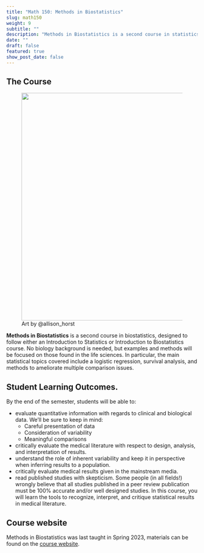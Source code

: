 ```yaml
---
title: "Math 150: Methods in Biostatistics"
slug: math150
weight: 9
subtitle: ""
description: "Methods in Biostatistics is a second course in statistics focused on topics and data found in the life sciences.  No biology background is needed, but interest in the life sciences is important."
date: ""
draft: false
featured: true
show_post_date: false
---
```


## The Course

<figure>
<img src="p_value_mic_hog_featured.jpg" align="right" width = "600">
<figcaption>Art by @allison_horst</figcaption>
</figure>

**Methods in Biostatistics** is a second course in biostatistics, designed to follow either an Introduction to Statistics or Introduction to Biostatistics course.  No biology background is needed, but examples and methods will be focused on those found in the life sciences.  In particular, the main statistical topics covered include a logistic regression, survival analysis, and methods to ameliorate multiple comparison issues.  


## Student Learning Outcomes.
By the end of the semester, students will be able to:

* evaluate quantitative information with regards to clinical and biological data. We’ll be sure to keep in mind:
   - Careful presentation of data
   - Consideration of variability
   - Meaningful comparisons
* critically evaluate the medical literature with respect to design, analysis, and interpretation of results.
* understand the role of inherent variability and keep it in perspective when inferring results to a population.
* critically evaluate medical results given in the mainstream media.
* read published studies with skepticism. Some people (in all fields!) wrongly believe that all studies published in a peer review publication must be 100% accurate and/or well designed studies. In this course, you will learn the tools to recognize, interpret, and critique statistical results in medical literature.


## Course website

Methods in Biostatistics was last taught in Spring 2023, materials can be found on the <a href = "https://m150-method-biostat.netlify.app/" target = "_blank">course website</a>.

